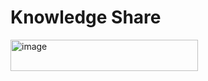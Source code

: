 # Knowledge Share

<div className="w-auto px-2 pt-16 pb-8 mx-auto sm:pt-24 lg:px-8">
  <div className="w-auto grid grid-cols-2">
    <img
      src="./js.png"
      height="50"
      width="300"
      style={{
        transform: "scale(0.7)",
      }}
      alt="image"
    />
  </div>
</div>

